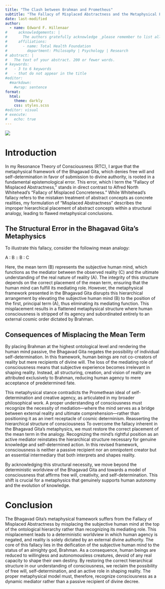 ```yaml
---
title: "The Clash between Brahman and Prometheus"
subtitle: "The Fallacy of Misplaced Abstractness and the Metaphysical Flaws of the Bhagavad Gita"
date: last-modified
author:
  - name: Edward F. Hillenaar
#     acknowledgements: | 
#       The authors gratefully acknowledge _please remember to list all relevant funding sources in the non-anonymized (unblinded) version_.
#     affiliations:
#       - name: Total Health Foundation
#         department: Philosophy | Psychology | Research
# abstract: |
#   The text of your abstract. 200 or fewer words.
# keywords:
#   - 3 to 6 keywords
#   - that do not appear in the title
#editor: 
  #markdown: 
    #wrap: sentence
format: 
  html:
    theme: darkly
    css: styles.scss
#editor: visual
# execute: 
#   echo: true
---
```


![](cover3.png)

# **Introduction**

In my Resonance Theory of Consciousness (RTC), I argue that the metaphysical framework of the Bhagavad Gita, which denies free will and self-determination in favor of submission to divine authority, is rooted in a fundamental epistemological error. This error, which I term the "Fallacy of Misplaced Abstractness," stands in direct contrast to Alfred North Whitehead’s "Fallacy of Misplaced Concreteness." While Whitehead’s fallacy refers to the mistaken treatment of abstract concepts as concrete realities, my formulation of "Misplaced Abstractness" describes the improper hierarchical placement of abstract concepts within a structural analogy, leading to flawed metaphysical conclusions.

## **The Structural Error in the Bhagavad Gita’s Metaphysics**

To illustrate this fallacy, consider the following mean analogy:

A : B :: B : C

Here, the mean term (B) represents the subjective human mind, which functions as the mediator between the observed reality (C) and the ultimate understanding of the real nature of reality (A). The integrity of this structure depends on the correct placement of the mean term, ensuring that the human mind can fulfill its mediating role. However, the metaphysical framework presented in the Bhagavad Gita disrupts this hierarchical arrangement by elevating the subjective human mind (B) to the position of the first, principal term (A), thus eliminating its mediating function. This misplacement results in a flattened metaphysical structure where human consciousness is stripped of its agency and subordinated entirely to an external cosmic order dictated by Brahman.

## **Consequences of Misplacing the Mean Term**

By placing Brahman at the highest ontological level and rendering the human mind passive, the Bhagavad Gita negates the possibility of individual self-determination. In this framework, human beings are not co-creators of reality but mere recipients of divine will. The loss of the mediating role of consciousness means that subjective experience becomes irrelevant in shaping reality. Instead, all structuring, creation, and vision of reality are attributed exclusively to Brahman, reducing human agency to mere acceptance of predetermined fate.

This metaphysical stance contradicts the Promethean ideal of self-determination and creative agency, as articulated in my broader philosophical work. A proper understanding of consciousness must recognize the necessity of mediation—where the mind serves as a bridge between external reality and ultimate comprehension—rather than positioning it as an inert receptacle of cosmic determinism. Reasserting the hierarchical structure of consciousness To overcome the fallacy inherent in the Bhagavad Gita’s metaphysics, we must restore the correct placement of the mean term in the analogy. Recognizing the mind’s rightful position as an active mediator reinstates the hierarchical structure necessary for genuine knowledge and self-determined action. In this revised framework, consciousness is neither a passive recipient nor an omnipotent creator but an essential intermediary that both interprets and shapes reality.

By acknowledging this structural necessity, we move beyond the deterministic worldview of the Bhagavad Gita and towards a model of consciousness that affirms free will, creativity, and self-determination. This shift is crucial for a metaphysics that genuinely supports human autonomy and the evolution of knowledge.

# **Conclusion**

The Bhagavad Gita’s metaphysical framework suffers from the Fallacy of Misplaced Abstractness by misplacing the subjective human mind at the top of the ontological hierarchy rather than recognizing its mediating role. This misplacement leads to a deterministic worldview in which human agency is negated, and reality is solely dictated by an external divine authority. The core of this fallacy lies in the deification of the subjective human mind to the status of an almighty god, Brahman. As a consequence, human beings are reduced to willingless and autonomousless creatures, devoid of any real capacity to shape their own destiny. By restoring the correct hierarchical structure in our understanding of consciousness, we reclaim the possibility of free will, self-determination, and an active role in shaping reality. The proper metaphysical model must, therefore, recognize consciousness as a dynamic mediator rather than a passive recipient of divine decree.
